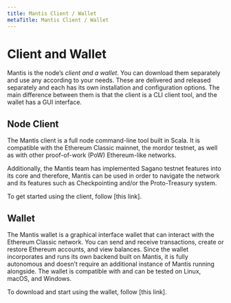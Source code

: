 ```yaml
---
title: Mantis Client / Wallet
metaTitle: Mantis Client / Wallet
---
```


# Client and Wallet

Mantis is the node’s *client and a wallet*. You can download them separately and use any according to your needs. These are delivered and released separately and each has its own installation and configuration options. The main difference between them is that the client is a CLI client tool, and the wallet has a GUI interface.


## Node Client
The Mantis client is a full node command-line tool built in Scala. It is compatible with the Ethereum Classic mainnet, the mordor testnet, as well as with other proof-of-work (PoW) Ethereum-like networks.

Additionally, the Mantis team has implemented Sagano testnet features into its core and therefore, Mantis can be used in order to navigate the network and its features such as Checkpointing and/or the Proto-Treasury system.

To get started using the client, follow [this link].

## Wallet

The Mantis wallet is a graphical interface wallet that can interact with the Ethereum Classic network. You can send and receive transactions, create or restore Ethereum accounts, and view balances. Since the wallet incorporates and runs its own backend built on Mantis, it is fully autonomous and doesn’t require an additional instance of Mantis running alongside. The wallet is compatible with and can be tested on Linux, macOS, and Windows.


To download and start using the wallet, follow [this link].
